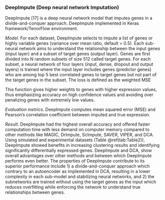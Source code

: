 
### DeepImpute (Deep neural network Imputation) {#ch-5-1-3}

DeepImpute [17] is a deep neural network model that imputes genes in a divide-and-conquer approach. DeepImpute implemented in Keras framework/TenorFlow environment.

*Model.* For each dataset, DeepImpute selects to impute a list of genes or highly variable genes (variance over mean ratio, default = 0.5). Each sub-neural network aims to understand the relationship between the input genes (input layer) and a subset of target genes (output layer). Genes are first divided into N random subsets of size 512 called target genes. For each subset, a neural network of four layers (input, dense, dropout and output layers) is trained where the input layer includes genes (predictor genes) who are among top 5 best correlated genes to target genes but not part of the target genes in the subset. The loss is defined as the weighted MSE 

\begin{equation}
\mathcal{L}_{c}=\sum x_{n}(x_{n}-\hat{x}_{n})^{2}(\#eq:eq15)
\end{equation}


This function gives higher weights to genes with higher expression values, thus emphasizing accuracy on high confidence values and avoiding over penalizing genes with extremely low values. 

*Evaluation metrics.* DeepImpute computes mean squared error (MSE) and Pearson's correlation coefficient between imputed and true expression. 

*Result.* DeepImpute had the highest overall accuracy and offered faster computation time with less demand on computer memory compared to other methods like MAGIC, DrImpute, ScImpute, SAVER, VIPER, and DCA. Using simulated and experimental datasets (Table \@ref(tab:Table2)), DeepImpute showed benefits in increasing clustering results and identifying significantly differentially expressed genes. DeepImpute and DCA, show overall advantages over other methods and between which DeepImpute performs even better. The properties of DeepImpute contribute to its superior performance include 1) a divide-and-conquer approach which contrary to an autoencoder as implemented in DCA, resulting in a lower complexity in each sub-model and stabilizing neural networks, and 2) the subnetworks are trained without using the target genes as the input which reduces overfitting while enforcing the network to understand true relationships between genes.










